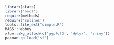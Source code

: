 ```r
library(stats)
library("boot")
require(methods)
require('splines')
tools::file_ext("simple.R")
MASS:::abbey
xfun::pkg_attach(c('ggplot2', 'dplyr', 'shiny'))
pacman::p_load('sf')
```
